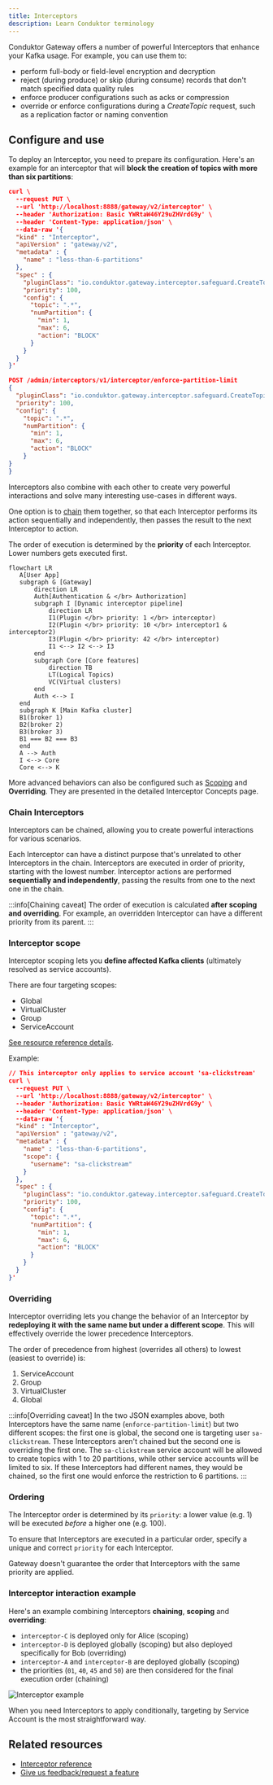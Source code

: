 ```yaml
---
title: Interceptors
description: Learn Conduktor terminology
---
```



Conduktor <GlossaryTerm>Gateway</GlossaryTerm> offers a number of powerful Interceptors that enhance your Kafka usage. For example, you can use them to:

- perform full-body or field-level encryption and decryption
- reject (during produce) or skip (during consume) records that don't match specified data quality rules
- enforce producer configurations such as acks or compression
- override or enforce configurations during a *CreateTopic* request, such as a replication factor or naming convention

## Configure and use

To deploy an Interceptor, you need to prepare its configuration. Here's an example for an interceptor that will **block the creation of topics with more than six partitions**:

<Tabs>
<TabItem  value="CLI" label="CLI">

  ````json
  curl \
    --request PUT \
    --url 'http://localhost:8888/gateway/v2/interceptor' \
    --header 'Authorization: Basic YWRtaW46Y29uZHVrdG9y' \
    --header 'Content-Type: application/json' \
    --data-raw '{
    "kind" : "Interceptor",
    "apiVersion" : "gateway/v2",
    "metadata" : {
      "name" : "less-than-6-partitions"
    },
    "spec" : {
      "pluginClass": "io.conduktor.gateway.interceptor.safeguard.CreateTopicPolicyPlugin",
      "priority": 100,
      "config": {
        "topic": ".*",
        "numPartition": {
          "min": 1,
          "max": 6,
          "action": "BLOCK"
        }
      }
    }
  }'
  ````

</TabItem>

<TabItem  value="API" label="API">


````json
POST /admin/interceptors/v1/interceptor/enforce-partition-limit
{
  "pluginClass": "io.conduktor.gateway.interceptor.safeguard.CreateTopicPolicyPlugin",
  "priority": 100,
  "config": {
    "topic": ".*",
    "numPartition": {
      "min": 1,
      "max": 6,
      "action": "BLOCK"
    }
}
}
````

</TabItem>
</Tabs>

Interceptors also combine with each other to create very powerful interactions and solve many interesting use-cases in different ways.

One option is to [chain](#chain-interceptors) them together, so that each Interceptor performs its action sequentially and independently, then passes the result to the next Interceptor to action.

The order of execution is determined by the **priority** of each Interceptor. Lower numbers gets executed first.

 ```mermaid
flowchart LR
    A[User App]
    subgraph G [Gateway]
        direction LR
        Auth[Authentication & </br> Authorization]
        subgraph I [Dynamic interceptor pipeline]
            direction LR
            I1(Plugin </br> priority: 1 </br> interceptor)
            I2(Plugin </br> priority: 10 </br> interceptor1 & interceptor2)
            I3(Plugin </br> priority: 42 </br> interceptor)
            I1 <--> I2 <--> I3
        end
        subgraph Core [Core features]
            direction TB
            LT(Logical Topics)
            VC(Virtual clusters)
        end
        Auth <--> I
    end
    subgraph K [Main Kafka cluster]
    B1(broker 1)
    B2(broker 2)
    B3(broker 3)
    B1 === B2 === B3
    end
    A --> Auth
    I <--> Core
    Core <--> K
```

More advanced behaviors can also be configured such as [Scoping](#interceptor-scope) and **Overriding**. They are presented in the detailed Interceptor Concepts page.

### Chain Interceptors

Interceptors can be chained, allowing you to create powerful interactions for various scenarios.

Each Interceptor can have a distinct purpose that's unrelated to other Interceptors in the chain. Interceptors are executed in order of priority, starting with the lowest number. Interceptor actions are performed **sequentially and independently**, passing the results from one to the next one in the chain.

:::info[Chaining caveat]
The order of execution is calculated **after scoping and overriding**. For example, an overridden Interceptor can have a different priority from its parent.
:::

### Interceptor scope

Interceptor scoping lets you **define affected Kafka clients** (ultimately resolved as service accounts).

There are four targeting scopes:

- Global
- VirtualCluster
- Group
- ServiceAccount  

[See resource reference details](/guide/reference/resources-reference/#interceptor-targeting).

Example:

````json
// This interceptor only applies to service account 'sa-clickstream'
curl \
  --request PUT \
  --url 'http://localhost:8888/gateway/v2/interceptor' \
  --header 'Authorization: Basic YWRtaW46Y29uZHVrdG9y' \
  --header 'Content-Type: application/json' \
  --data-raw '{
  "kind" : "Interceptor",
  "apiVersion" : "gateway/v2",
  "metadata" : {
    "name" : "less-than-6-partitions",
    "scope": {
      "username": "sa-clickstream"
    }
  },
  "spec" : {
    "pluginClass": "io.conduktor.gateway.interceptor.safeguard.CreateTopicPolicyPlugin",
    "priority": 100,
    "config": {
      "topic": ".*",
      "numPartition": {
        "min": 1,
        "max": 6,
        "action": "BLOCK"
      }
    }
  }
}'
````

### Overriding

Interceptor overriding lets you change the behavior of an Interceptor by **redeploying it with the same name but under a different scope**. This will effectively override the lower precedence Interceptors.

The order of precedence from highest (overrides all others) to lowest (easiest to override) is:

1. ServiceAccount
1. Group
1. VirtualCluster
1. Global

:::info[Overriding caveat]
In the two JSON examples above, both Interceptors have the same name (`enforce-partition-limit`) but two different scopes: the first one is global, the second one is targeting user `sa-clickstream`. These Interceptors aren't chained but the second one is overriding the first one. The `sa-clickstream` service account will be allowed to create topics with 1 to 20 partitions, while other service accounts will be limited to six. If these Interceptors had different names, they would be chained, so the first one would enforce the restriction to 6 partitions.
:::

### Ordering

The Interceptor order is determined by its `priority`: a lower value (e.g. 1) will be executed *before* a higher one (e.g. 100).

To ensure that Interceptors are executed in a particular order, specify a unique and correct `priority` for each Interceptor.

Gateway doesn't guarantee the order that Interceptors with the same priority are applied.

### Interceptor interaction example

Here's an example combining Interceptors **chaining**, **scoping** and **overriding**:

- `interceptor-C` is deployed only for Alice (scoping)
- `interceptor-D` is deployed globally (scoping) but also deployed specifically for Bob (overriding)
- `interceptor-A` and `interceptor-B` are deployed globally (scoping)
- the priorities (`01`, `40`, `45` and `50`) are then considered for the final execution order (chaining)

![Interceptor example](/images/interceptor-example.png)

When you need Interceptors to apply conditionally, targeting by Service Account is the most straightforward way.

## Related resources

- [Interceptor reference](/guide/reference/gateway-reference)
- [Give us feedback/request a feature](https://conduktor.io/roadmap)
